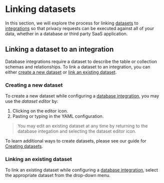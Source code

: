 
# Linking datasets 

In this section, we will explore the process for linking [datasets](./) to [integrations](../integrations) so that privacy requests can be executed against all of your data, whether in a database or third party SaaS application.


## Linking a dataset to an integration
Database integrations require a dataset to describe the table or collection schemas and relationships. To link a dataset to an integration, you can either [create a new dataset](#creating-a-new-dataset) or [link an existing dataset](#linking-an-existing-dataset).

### Creating a new dataset 
To create a new dataset while configuring a [database integration](manage-integrations#3-configure-the-connection-information-and-test-the-integration), you may use the _dataset editor_ by:
1. Clicking on the editor icon.
2. Pasting or typing in the YAML configuration.

<Screenshot img="/assets/img/integrations/create-datasets.gif" description="Create a dataset" /> 

>You may edit an existing dataset at any time by returning to the database integation and selecting the dataset editor icon.

To learn additional ways to create datasets, please see our guide for [Creating datasets](create-datasets).


### Linking an existing dataset 
To link an existing dataset while configuring a [database integration](manage-integrations#3-configure-the-connection-information-and-test-the-integration),
select the appropriate dataset from the drop-down menu.
<Screenshot img="/assets/img/integrations/link-datasets.gif" description="Link a dataset" /> 

